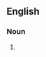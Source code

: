 {{also|imperiālists}}

==English==

===Noun===
{{head|en|noun form}}

# {{plural of|en|imperialist}}